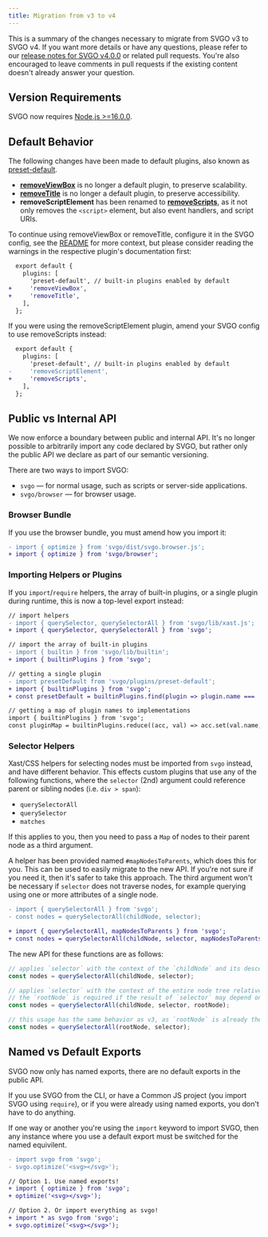 ```yaml
---
title: Migration from v3 to v4
---
```


This is a summary of the changes necessary to migrate from SVGO v3 to SVGO v4. If you want more details or have any questions, please refer to our [release notes for SVGO v4.0.0](https://github.com/svg/svgo/releases/tag/v4.0.0) or related pull requests. You're also encouraged to leave comments in pull requests if the existing content doesn't already answer your question.

## Version Requirements

SVGO now requires [Node.js >=16.0.0](https://nodejs.org/en/blog/release/v16.0.0).

## Default Behavior

The following changes have been made to default plugins, also known as [preset-default](/docs/preset-default/).

- **[removeViewBox](/docs/plugins/removeViewBox/)** is no longer a default plugin, to preserve scalability.
- **[removeTitle](/docs/plugins/removeTitle)** is no longer a default plugin, to preserve accessibility.
- **removeScriptElement** has been renamed to **[removeScripts](/docs/plugins/removeScripts)**, as it not only removes the `<script>` element, but also event handlers, and script URIs.

To continue using removeViewBox or removeTitle, configure it in the SVGO config, see the [README](https://github.com/svg/svgo?tab=readme-ov-file#configuration) for more context, but please consider reading the warnings in the respective plugin's documentation first:

```diff
  export default {
    plugins: [
      'preset-default', // built-in plugins enabled by default
+     'removeViewBox',
+     'removeTitle',
    ],
  };
```

If you were using the removeScriptElement plugin, amend your SVGO config to use removeScripts instead:

```diff
  export default {
    plugins: [
      'preset-default', // built-in plugins enabled by default
-     'removeScriptElement',
+     'removeScripts',
    ],
  };
```

## Public vs Internal API

We now enforce a boundary between public and internal API. It's no longer possible to arbitrarily import any code declared by SVGO, but rather only the public API we declare as part of our semantic versioning.

There are two ways to import SVGO:

- `svgo` — for normal usage, such as scripts or server-side applications.
- `svgo/browser` — for browser usage.

### Browser Bundle

If you use the browser bundle, you must amend how you import it:

```diff
- import { optimize } from 'svgo/dist/svgo.browser.js';
+ import { optimize } from 'svgo/browser';
```

### Importing Helpers or Plugins

If you `import`/`require` helpers, the array of built-in plugins, or a single plugin during runtime, this is now a top-level export instead:

```diff
// import helpers
- import { querySelector, querySelectorAll } from 'svgo/lib/xast.js';
+ import { querySelector, querySelectorAll } from 'svgo';

// import the array of built-in plugins
- import { builtin } from 'svgo/lib/builtin';
+ import { builtinPlugins } from 'svgo';

// getting a single plugin
- import presetDefault from 'svgo/plugins/preset-default';
+ import { builtinPlugins } from 'svgo';
+ const presetDefault = builtinPlugins.find(plugin => plugin.name === 'preset-default');

// getting a map of plugin names to implementations
import { builtinPlugins } from 'svgo';
const pluginMap = builtinPlugins.reduce((acc, val) => acc.set(val.name, val), new Map());
```

### Selector Helpers

Xast/CSS helpers for selecting nodes must be imported from `svgo` instead, and have different behavior. This effects custom plugins that use any of the following functions, where the `selector` (2nd) argument could reference parent or sibling nodes (i.e. `div > span`):

- `querySelectorAll`
- `querySelector`
- `matches`

If this applies to you, then you need to pass a `Map` of nodes to their parent node as a third argument.

A helper has been provided named `#mapNodesToParents`, which does this for you. This can be used to easily migrate to the new API. If you're not sure if you need it, then it's safer to take this approach. The third argument won't be necessary if `selector` does not traverse nodes, for example querying using one or more attributes of a single node.

```diff
- import { querySelectorAll } from 'svgo';
- const nodes = querySelectorAll(childNode, selector);

+ import { querySelectorAll, mapNodesToParents } from 'svgo';
+ const nodes = querySelectorAll(childNode, selector, mapNodesToParents(rootNode));
```

The new API for these functions are as follows:

```js
// applies `selector` with the context of the `childNode` and its descendants
const nodes = querySelectorAll(childNode, selector);

// applies `selector` with the context of the entire node tree relative from `childNode`
// the `rootNode` is required if the result of `selector` may depend on the parent or sibling of `childNode`
const nodes = querySelectorAll(childNode, selector, rootNode);

// this usage has the same behavior as v3, as `rootNode` is already the entire node tree
const nodes = querySelectorAll(rootNode, selector);
```

## Named vs Default Exports

SVGO now only has named exports, there are no default exports in the public API.

If you use SVGO from the CLI, or have a Common JS project (you import SVGO using `require`), or if you were already using named exports, you don't have to do anything.

If one way or another you're using the `import` keyword to import SVGO, then any instance where you use a default export must be switched for the named equivilent.

```diff
- import svgo from 'svgo';
- svgo.optimize('<svg></svg>');

// Option 1. Use named exports!
+ import { optimize } from 'svgo';
+ optimize('<svg></svg>');

// Option 2. Or import everything as svgo!
+ import * as svgo from 'svgo';
+ svgo.optimize('<svg></svg>');
```
